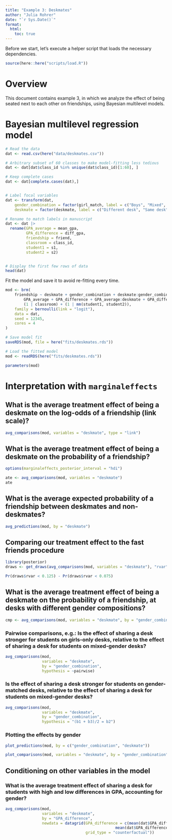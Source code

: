 ```yaml
---
title: "Example 3: Deskmates"
author: "Julia Rohrer"
date: "`r Sys.Date()`"
format: 
  html:
    toc: true
---
```


Before we start, let's execute a helper script that loads the necessary dependencies.

```r
source(here::here("scripts/load.R"))
```

# Overview

This document contains example 3, in which we analyze the effect of being seated next to each other on friendships, using Bayesian multilevel models.

# Bayesian multilevel regression model

```r
# Read the data
dat <- read.csv(here("data/deskmates.csv"))

# Arbitrary subset of 60 classes to make model-fitting less tedious
dat <- dat[dat$class_id %in% unique(dat$class_id)[1:60], ]

# Keep complete cases
dat <- dat[complete.cases(dat),]


# Label focal variables
dat <- transform(dat,
    gender_combination = factor(girl_match, label = c("Boys", "Mixed", "Girls")),
    deskmate = factor(deskmate, label = c("Different desk", "Same desk")))

# Rename to match labels in manuscript
dat <- dat |>
  rename(GPA_average = mean_gpa,
         GPA_difference = diff_gpa,
         friendship = friend,
         classroom = class_id,
         student1 = s1,
         student2 = s2)


# Display the first few rows of data
head(dat)
```

Fit the model and save it to avoid re-fitting every time.

```r
mod <- brm(
    friendship ~ deskmate + gender_combination + deskmate:gender_combination +
        GPA_average + GPA_difference + GPA_average:deskmate + GPA_difference:deskmate +
        (1 | classroom) + (1 | mm(student1, student2)),
    family = bernoulli(link = "logit"),
    data = dat,
    seed = 12345,
    cores = 4
)

# Save model fit
saveRDS(mod, file = here("fits/deskmates.rds"))
```

```r
# Load the fitted model
mod <- readRDS(here("fits/deskmates.rds"))

parameters(mod)
```

# Interpretation with `marginaleffects`

## What is the average treatment effect of being a deskmate on the log-odds of a friendship (link scale)?

```r
avg_comparisons(mod, variables = "deskmate", type = "link")
```

## What is the average treatment effect of being a deskmate on the probability of a friendship?

```r
options(marginaleffects_posterior_interval = "hdi")

ate <- avg_comparisons(mod, variables = "deskmate")
ate
```

## What is the average expected probability of a friendship between deskmates and non-deskmates?

```r
avg_predictions(mod, by = "deskmate")
```

## Comparing our treatment effect to the fast friends procedure
```r
library(posterior)
draws <- get_draws(avg_comparisons(mod, variables = "deskmate"), "rvar")

Pr(draws$rvar < 0.125) - Pr(draws$rvar < 0.075)

```

## What is the average treatment effect of being a deskmate on the probability of a friendship, at desks with different gender compositions?

```r
cmp <- avg_comparisons(mod, variables = "deskmate", by = "gender_combination")
```

### Pairwise comparisons, e.g.: Is the effect of sharing a desk stronger for students on girls-only desks, relative to the effect of sharing a desk for students on mixed-gender desks?

```r
avg_comparisons(mod,
                variables = "deskmate",
                by = "gender_combination",
                hypothesis = ~pairwise)

```


### Is the effect of sharing a desk stronger for students on gender-matched desks, relative to the effect of sharing a desk for students on mixed-gender desks?

```r
avg_comparisons(mod,
                variables = "deskmate",
                by = "gender_combination",
                hypothesis = "(b1 + b3)/2 = b2")

```

### Plotting the effects by gender

```r
plot_predictions(mod, by = c("gender_combination", "deskmate"))

plot_comparisons(mod, variables = "deskmate", by = "gender_combination")

```


## Conditioning on other variables in the model

### What is the average treatment effect of sharing a desk for students with high and low differences in GPA, accounting for gender?

```r
avg_comparisons(mod,
                variables = "deskmate",
                by = "GPA_difference",
                newdata = datagrid(GPA_difference = c(mean(dat$GPA_difference, na.rm = TRUE) - sd(dat$GPA_difference, na.rm = TRUE), 
                                                mean(dat$GPA_difference, na.rm = TRUE) + sd(dat$GPA_difference, na.rm = TRUE)),
                                   grid_type = "counterfactual"))

```


